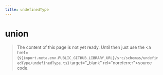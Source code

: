 ```yaml
---
title: undefinedType
---
```


# union

> The content of this page is not yet ready. Until then just use the <a href={`${import.meta.env.PUBLIC_GITHUB_LIBRARY_URL}/src/schemas/undefinedType/undefinedType.ts`} target="\_blank" rel="noreferrer">source code</a>.
